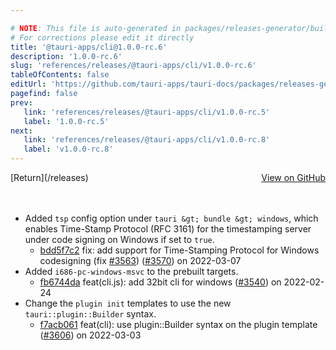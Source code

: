 ```yaml
---

# NOTE: This file is auto-generated in packages/releases-generator/build.ts
# For corrections please edit it directly
title: '@tauri-apps/cli@1.0.0-rc.6'
description: '1.0.0-rc.6'
slug: 'references/releases/@tauri-apps/cli/v1.0.0-rc.6'
tableOfContents: false
editUrl: 'https://github.com/tauri-apps/tauri-docs/packages/releases-generator/build.ts'
pagefind: false
prev:
   link: 'references/releases/@tauri-apps/cli/v1.0.0-rc.5'
   label: '1.0.0-rc.5'
next:
   link: 'references/releases/@tauri-apps/cli/v1.0.0-rc.8'
   label: 'v1.0.0-rc.8'
---
```


			

<ReleaseSidebar slug="references/releases/@tauri-apps/cli"  packageName="@tauri-apps/cli" />

<div style="margin-bottom:3rem; display: flex; justify-content: space-between; align-items: center"><span>[Return](/releases)</span><span><a href="https://github.com/tauri-apps/tauri/releases/tag/@tauri-apps/cli-v1.0.0-rc.6">View on GitHub</a></span></div>

- Added `tsp` config option under `tauri &gt; bundle &gt; windows`, which enables Time-Stamp Protocol (RFC 3161) for the timestamping
  server under code signing on Windows if set to `true`.
  - [bdd5f7c2](https://www.github.com/tauri-apps/tauri/commit/bdd5f7c2f03af4af8b60a9527e55bb18525d989b) fix: add support for Time-Stamping Protocol for Windows codesigning (fix [#3563](https://www.github.com/tauri-apps/tauri/pull/3563)) ([#3570](https://www.github.com/tauri-apps/tauri/pull/3570)) on 2022-03-07
- Added `i686-pc-windows-msvc` to the prebuilt targets.
  - [fb6744da](https://www.github.com/tauri-apps/tauri/commit/fb6744daa45165c7e00e5c01f7df0880d69ca509) feat(cli.js): add 32bit cli for windows ([#3540](https://www.github.com/tauri-apps/tauri/pull/3540)) on 2022-02-24
- Change the `plugin init` templates to use the new `tauri::plugin::Builder` syntax.
  - [f7acb061](https://www.github.com/tauri-apps/tauri/commit/f7acb061e4d1ecdbfe182793587632d7ba6d8eff) feat(cli): use plugin::Builder syntax on the plugin template ([#3606](https://www.github.com/tauri-apps/tauri/pull/3606)) on 2022-03-03

